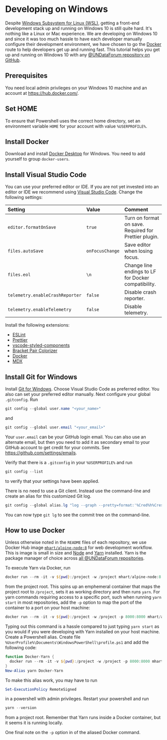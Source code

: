 
# Developing on Windows

Despite [Windows Subsystem for Linux (WSL)](https://docs.microsoft.com/en-us/windows/wsl/install-win10), getting a front-end development stack up and running on Windows 10 is still quite hard. It's nothing like a Linux or Mac experience. We are developing on Windows 10 and since it was too much hassle to have each developer manually configure their development environment, we have chosen to go the [Docker](https://www.docker.com/) route to help developers get up and running fast. This tutorial helps you get up and running on Windows 10 with any [@UNDataForum repository on GitHub](https://github.com/undataforum).

## Prerequisites

You need local admin privileges on your Windows 10 machine and an account at https://hub.docker.com/.

## Set HOME

To ensure that Powershell uses the correct home directory, set an environment variable `HOME` for your account with value `%USERPROFILE%`.

## Install Docker

Download and install [Docker Desktop](https://www.docker.com/products/docker-desktop) for Windows. You need to add yourself to group `docker-users`.

## Install Visual Studio Code

You can use your preferred editor or IDE. If you are not yet invested into an editor or IDE we recommend using [Visual Studio Code](https://code.visualstudio.com/). Change the following settings:

| Setting | Value | Comment |
|:--------|:------|:--------|
| `editor.formatOnSave` | `true` | Turn on format on save. Required for Prettier plugin. |
| `files.autoSave` | `onFocusChange` | Save editor when losing focus. |
| `files.eol` | `\n` | Change line endings to LF for Docker compatibility. |
| `telemetry.enableCrashReporter` | `false` | Disable crash reporter. |
| `telemetry.enableTelemetry` | `false` | Disable telemetry. |

Install the following extensions:

- [ESLint](https://marketplace.visualstudio.com/items?itemName=dbaeumer.vscode-eslint)
- [Prettier](https://marketplace.visualstudio.com/items?itemName=esbenp.prettier-vscode)
- [vscode-styled-components](https://marketplace.visualstudio.com/items?itemName=jpoissonnier.vscode-styled-components)
- [Bracket Pair Colorizer](https://marketplace.visualstudio.com/items?itemName=CoenraadS.bracket-pair-colorizer)
- [Docker](https://marketplace.visualstudio.com/items?itemName=PeterJausovec.vscode-docker)
- [MDX](https://marketplace.visualstudio.com/items?itemName=silvenon.mdx)

## Install Git for Windows

Install [Git for Windows](https://git-scm.com/download/win). Choose Visual Studio Code as preferred editor. You also can set your preferred editor manually. Next configure your global `.gitconfig`. Run

```powershell
git config --global user.name "<your_name>"
```

and

```powershell
git config --global user.email "<your_email>"
```

Your `user.email` can be your GitHub login email. You can also use an alternate email, but then you need to add it as secondary email to your GitHub account to get credit for your commits. See https://github.com/settings/emails.

Verify that there is a `.gitconfig` in your `%USERPROFILE%` and run

```powershell
git config --list
```

to verify that your settings have been applied.

There is no need to use a Git client. Instead use the command-line and create an alias for this customized Git log.

```powershell
git config --global alias.lg "log --graph --pretty=format:'%Cred%h%Creset -%C(yellow)%d%Creset %s %Cgreen(%cr) %C(bold blue)<%an>%Creset' --abbrev-commit --exclude=*gh-pages --all"
```

You can now type `git lg` to see the commit tree on the command-line.

## How to use Docker

Unless otherwise noted in the `README` files of each repository, we use Docker Hub image [`mhart/alpine-node:8`](https://hub.docker.com/r/mhart/alpine-node/) for web development workflow. This is image is small in size and [Node](https://nodejs.org/) and [Yarn](https://yarnpkg.com/) installed. Yarn is the package manager of choice across [all @UNDataForum repositories](https://github.com/UNDataForum).

To execute Yarn via Docker, run

```powershell
docker run --rm -it -v ${pwd}:/project -w /project mhart/alpine-node:8 yarn
```

from the project root. This spins up an emphemeral container that maps the project root to `/project`, sets it as working directory and then runs `yarn`. For yarn commands requiring access to a specific port, such when running `yarn start` in most repositories, add the `-p` option to map the port of the container to a port on your host machine:

```powershell
docker run --rm -it -v ${pwd}:/project -w /project -p 8000:8000 mhart/alpine-node:8 yarn start
```

Typing out this command is a hassle compared to just typing `yarn start` as you would if you were developing with Yarn installed on your host machine. Create a Powershell alias. Create file `%UserProfile%\Documents\WindowsPowerShell\profile.ps1` and add the following code:

```powershell
function Docker-Yarn {
  docker run --rm -it -v ${pwd}:/project -w /project -p 8000:8000 mhart/alpine-node:8 yarn $args
}
New-Alias yarn Docker-Yarn
```

To make this alias work, you may have to run

```powershell
Set-ExecutionPolicy RemoteSigned 
```

in a powershell with admin privileges. Restart your powershell and run

```powershell
yarn --version
```

from a project root. Remember that Yarn runs inside a Docker container, but it seems it is running locally.

One final note on the `-p` option in of the aliased Docker command. 
